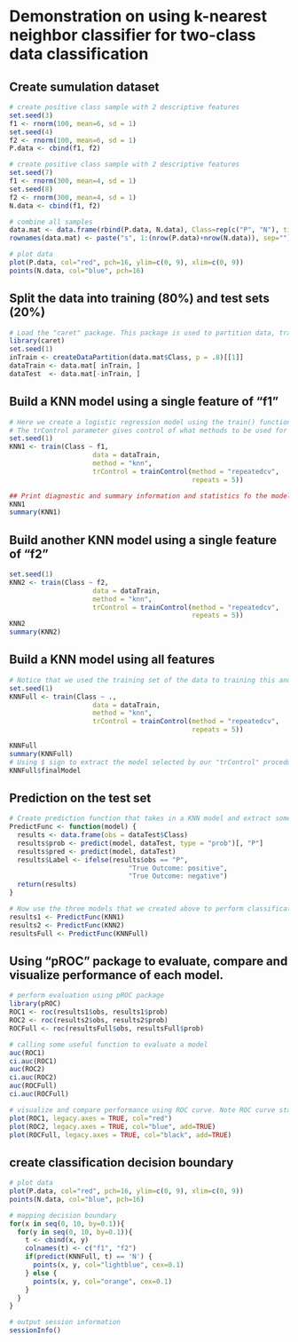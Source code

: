 # Demonstration on using k-nearest neighbor classifier for two-class data classification

## Create sumulation dataset
```r
# create positive class sample with 2 descriptive features
set.seed(3)
f1 <- rnorm(100, mean=6, sd = 1)
set.seed(4)
f2 <- rnorm(100, mean=6, sd = 1)
P.data <- cbind(f1, f2)

# create positive class sample with 2 descriptive features
set.seed(7)
f1 <- rnorm(300, mean=4, sd = 1)
set.seed(8)
f2 <- rnorm(300, mean=4, sd = 1)
N.data <- cbind(f1, f2)

# combine all samples
data.mat <- data.frame(rbind(P.data, N.data), Class=rep(c("P", "N"), time=c(nrow(P.data), nrow(N.data))))
rownames(data.mat) <- paste("s", 1:(nrow(P.data)+nrow(N.data)), sep="")

# plot data
plot(P.data, col="red", pch=16, ylim=c(0, 9), xlim=c(0, 9))
points(N.data, col="blue", pch=16)
```

## Split the data into training (80%) and test sets (20%)
```r
# Load the "caret" package. This package is used to partition data, training and test classification models etc.
library(caret)
set.seed(1)
inTrain <- createDataPartition(data.mat$Class, p = .8)[[1]]
dataTrain <- data.mat[ inTrain, ]
dataTest  <- data.mat[-inTrain, ]
```

## Build a KNN model using a single feature of "f1"
```r
# Here we create a logistic regression model using the train() function. For the "method" parameter, "glm" stands for "generalized linear model" and using "glm" correspond to calling the "glm" package. This call will produce a logistic regression model.
# The trControl parameter gives control of what methods to be used for evaluating and selecting model and how many times such procedure will be repeated. We will introduce model evaluation and selection in later lectures.
set.seed(1)
KNN1 <- train(Class ~ f1,
                     data = dataTrain,
                     method = "knn",
                     trControl = trainControl(method = "repeatedcv", 
                                              repeats = 5))

## Print diagnostic and summary information and statistics fo the model 
KNN1
summary(KNN1)
```

## Build another KNN model using a single feature of "f2"
```r
set.seed(1)
KNN2 <- train(Class ~ f2,
                     data = dataTrain,
                     method = "knn",
                     trControl = trainControl(method = "repeatedcv", 
                                              repeats = 5))
KNN2
summary(KNN2)
```


## Build a KNN model using all features
```r
# Notice that we used the training set of the data to training this and the above two KNN models.
set.seed(1)
KNNFull <- train(Class ~ .,
                     data = dataTrain,
                     method = "knn",
                     trControl = trainControl(method = "repeatedcv", 
                                              repeats = 5))

KNNFull
summary(KNNFull)
# Using $ sign to extract the model selected by our "trControl" procedure and print its information
KNNFull$finalModel
```

## Prediction on the test set
```r
# Create prediction function that takes in a KNN model and extract some prediction information from this model on predicting test set and subsequently return these prediction information.
PredictFunc <- function(model) {
  results <- data.frame(obs = dataTest$Class)
  results$prob <- predict(model, dataTest, type = "prob")[, "P"]
  results$pred <- predict(model, dataTest)
  results$Label <- ifelse(results$obs == "P",
                              "True Outcome: positive", 
                              "True Outcome: negative")
  return(results)
}

# Now use the three models that we created above to perform classification on the test set of the data. 
results1 <- PredictFunc(KNN1)
results2 <- PredictFunc(KNN2)
resultsFull <- PredictFunc(KNNFull)
```

## Using "pROC" package to evaluate, compare and visualize performance of each model. 
```r
# perform evaluation using pROC package
library(pROC)
ROC1 <- roc(results1$obs, results1$prob)
ROC2 <- roc(results2$obs, results2$prob)
ROCFull <- roc(resultsFull$obs, resultsFull$prob)

# calling some useful function to evaluate a model
auc(ROC1)
ci.auc(ROC1)
auc(ROC2)
ci.auc(ROC2)
auc(ROCFull)
ci.auc(ROCFull)

# visualize and compare performance using ROC curve. Note ROC curve stands for "receiver operating characteristic" curve
plot(ROC1, legacy.axes = TRUE, col="red")
plot(ROC2, legacy.axes = TRUE, col="blue", add=TRUE)
plot(ROCFull, legacy.axes = TRUE, col="black", add=TRUE)
```


## create classification decision boundary
```r
# plot data
plot(P.data, col="red", pch=16, ylim=c(0, 9), xlim=c(0, 9))
points(N.data, col="blue", pch=16)

# mapping decision boundary
for(x in seq(0, 10, by=0.1)){
  for(y in seq(0, 10, by=0.1)){
    t <- cbind(x, y)
    colnames(t) <- c("f1", "f2")
    if(predict(KNNFull, t) == 'N') {
      points(x, y, col="lightblue", cex=0.1)
    } else {
      points(x, y, col="orange", cex=0.1)
    }
  }
}

# output session information
sessionInfo()
```



